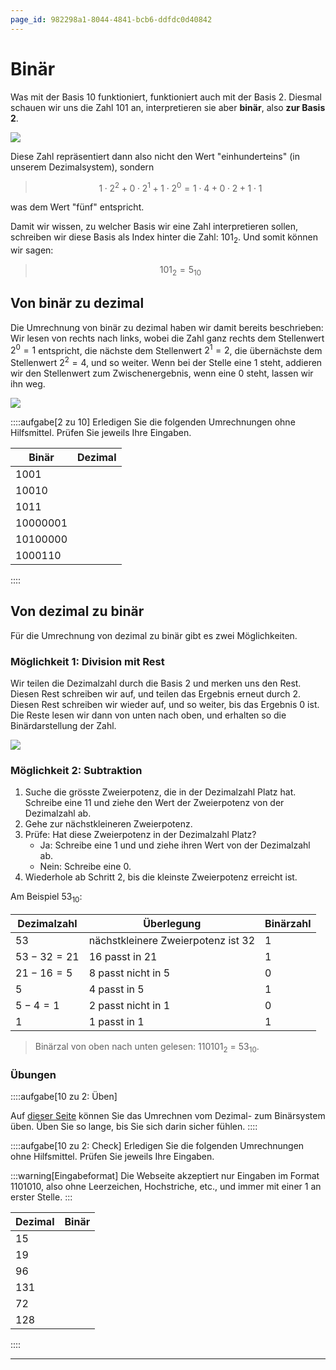 ```yaml
---
page_id: 982298a1-8044-4841-bcb6-ddfdc0d40842
---
```


# Binär
Was mit der Basis $10$ funktioniert, funktioniert auch mit der Basis $2$. Diesmal schauen wir uns die Zahl $101$ an, interpretieren sie aber **binär**, also **zur Basis $2$**.

![](img/binaersystem.png)

Diese Zahl repräsentiert dann also nicht den Wert "einhunderteins" (in unserem Dezimalsystem), sondern 

> $$1 \cdot 2^2 + 0 \cdot 2^1 + 1 \cdot 2^0 = 1 \cdot 4 + 0 \cdot 2 + 1 \cdot 1$$

was dem Wert "fünf" entspricht.

Damit wir wissen, zu welcher Basis wir eine Zahl interpretieren sollen, schreiben wir diese Basis als Index hinter die Zahl: $101_2$. Und somit können wir sagen: 

> $$101_2 = 5_{10}$$

## Von binär zu dezimal
Die Umrechnung von binär zu dezimal haben wir damit bereits beschrieben: Wir lesen von rechts nach links, wobei die Zahl ganz rechts dem Stellenwert $2^0 = 1$ entspricht, die nächste dem Stellenwert $2^1 = 2$, die übernächste dem Stellenwert $2^2 = 4$, und so weiter. Wenn bei der Stelle eine $1$ steht, addieren wir den Stellenwert zum Zwischenergebnis, wenn eine $0$ steht, lassen wir ihn weg.

![](img/binaer_zu_dezimal.png)

::::aufgabe[2 zu 10]
<TaskState id="98ef27ef-bb50-4b32-85cd-0cb05bc66e81" />
Erledigen Sie die folgenden Umrechnungen ohne Hilfsmittel. Prüfen Sie jeweils Ihre Eingaben.

|Binär|Dezimal|
|-|-|
|$1001$|<String id="f87db474-b597-4710-ab6f-55f6f49e2217" solution="9" />|
|$10010$|<String id="174a5908-7460-43a3-86d5-19771a2d0422" solution="18" />|
|$1011$|<String id="b43f007c-1771-4d26-a745-e6ce9242e2ba" solution="11" />|
|$10000001$|<String id="8dfda742-7bc3-4c51-81b2-f7971fe633c2" solution="129" />|
|$10100000$|<String id="2aee8dd1-f8be-43b2-bc0d-891190905fd0" solution="160" />|
|$1000110$|<String id="e720e85d-08e0-4daf-9e65-314140c97ccd" solution="70" />|
::::

## Von dezimal zu binär
Für die Umrechnung von dezimal zu binär gibt es zwei Möglichkeiten.

### Möglichkeit 1: Division mit Rest
Wir teilen die Dezimalzahl durch die Basis $2$ und merken uns den Rest. Diesen Rest schreiben wir auf, und teilen das Ergebnis erneut durch $2$. Diesen Rest schreiben wir wieder auf, und so weiter, bis das Ergebnis $0$ ist. Die Reste lesen wir dann von unten nach oben, und erhalten so die Binärdarstellung der Zahl.

![](img/10_zu_2_division.gif)

### Möglichkeit 2: Subtraktion
1. Suche die grösste Zweierpotenz, die in der Dezimalzahl Platz hat. Schreibe eine $1$1 und ziehe den Wert der Zweierpotenz von der Dezimalzahl ab.
2. Gehe zur nächstkleineren Zweierpotenz.
3. Prüfe: Hat diese Zweierpotenz in der Dezimalzahl Platz?
   - Ja: Schreibe eine $1$ und und ziehe ihren Wert von der Dezimalzahl ab.
   - Nein: Schreibe eine $0$.
4. Wiederhole ab Schritt 2, bis die kleinste Zweierpotenz erreicht ist.

Am Beispiel $53_{10}$:

| Dezimalzahl | Überlegung | Binärzahl |
|--------------|------------|-----------|
| $53$           | nächstkleinere Zweierpotenz ist $32$ | $1$ |
| $53 - 32 = 21$ | $16$ passt in $21$ | $1$ |
| $21 - 16 = 5$  | $8$ passt nicht in $5$ | $0$ |
| $5$            | $4$ passt in $5$ | $1$ |
| $5 - 4 = 1$    | $2$ passt nicht in $1$ | $0$ |
| $1$            | $1$ passt in $1$ | $1$ |

> Binärzal von oben nach unten gelesen: $110101_2$ = $53_{10}$.

### Übungen
::::aufgabe[10 zu 2: Üben]
<TaskState id="0db0c9d8-74d0-4781-b838-569276a8d900" />

Auf [dieser Seite](https://oinf.ch/interactive/basiswechsel-10-zu-2/) können Sie das Umrechnen vom Dezimal- zum Binärsystem üben. Üben Sie so lange, bis Sie sich darin sicher fühlen.
::::

::::aufgabe[10 zu 2: Check]
<TaskState id="e6052af8-a347-467c-be79-36d555a74056" />
Erledigen Sie die folgenden Umrechnungen ohne Hilfsmittel. Prüfen Sie jeweils Ihre Eingaben.

:::warning[Eingabeformat]
Die Webseite akzeptiert nur Eingaben im Format $1101010$, also ohne Leerzeichen, Hochstriche, etc., und immer mit einer $1$ an erster Stelle.
:::

|Dezimal|Binär|
|-|-|
|$15$|<String id="daf89fc0-bb6f-451a-a829-57449fece4c7" solution="1111" />|
|$19$|<String id="bb0b9918-9683-46bd-9853-32de01e898ee" solution="10011" />|
|$96$|<String id="955089fa-26a4-4839-b58c-30e97e719b6c" solution="1100000" />|
|$131$|<String id="627fef4a-5d4b-4b4d-a599-5fced9e0efb9" solution="10000011" />|
|$72$|<String id="886f2afb-3031-4be2-8933-6e43ebb88e4e" solution="1001000" />|
|$128$|<String id="a96dc292-9289-4fa2-8d2c-7b80afc20cfc" solution="10000000" />|
::::

---